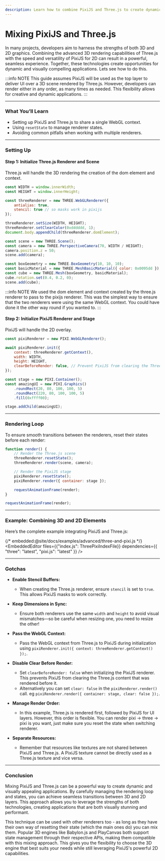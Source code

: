 ```yaml
---
description: Learn how to combine PixiJS and Three.js to create dynamic applications that leverage both 2D and 3D graphics.
---
```



# Mixing PixiJS and Three.js

In many projects, developers aim to harness the strengths of both 3D and 2D graphics. Combining the advanced 3D rendering capabilities of Three.js with the speed and versatility of PixiJS for 2D can result in a powerful, seamless experience. Together, these technologies create opportunities for dynamic and visually compelling applications. Lets see how to do this.

:::info NOTE
This guide assumes PixiJS will be used as the top layer to deliver UI over a 3D scene rendered by Three.js. However, developers can render either in any order, as many times as needed. This flexibility allows for creative and dynamic applications.
:::

---

### What You’ll Learn

- Setting up PixiJS and Three.js to share a single WebGL context.
- Using `resetState` to manage renderer states.
- Avoiding common pitfalls when working with multiple renderers.

---

### Setting Up

#### Step 1: Initialize Three.js Renderer and Scene

Three.js will handle the 3D rendering the creation of the dom element and context.

```javascript
const WIDTH = window.innerWidth;
const HEIGHT = window.innerHeight;

const threeRenderer = new THREE.WebGLRenderer({
    antialias: true,
    stencil: true // so masks work in pixijs
});

threeRenderer.setSize(WIDTH, HEIGHT);
threeRenderer.setClearColor(0xdddddd, 1);
document.body.appendChild(threeRenderer.domElement);

const scene = new THREE.Scene();
const camera = new THREE.PerspectiveCamera(70, WIDTH / HEIGHT);
camera.position.z = 50;
scene.add(camera);

const boxGeometry = new THREE.BoxGeometry(10, 10, 10);
const basicMaterial = new THREE.MeshBasicMaterial({ color: 0x0095dd });
const cube = new THREE.Mesh(boxGeometry, basicMaterial);
cube.rotation.set(0.4, 0.2, 0);
scene.add(cube);
```
:::info NOTE
We used the dom element and context created by the three.js renderer to pass to the pixijs renderer.
This was the simplest way to ensure that the two renderers were using the same WebGL context. You could have done it the other way round
if you wanted to.
:::

#### Step 2: Initialize PixiJS Renderer and Stage

PixiJS will handle the 2D overlay.

```javascript
const pixiRenderer = new PIXI.WebGLRenderer();

await pixiRenderer.init({
    context: threeRenderer.getContext(),
    width: WIDTH,
    height: HEIGHT,
    clearBeforeRender: false, // Prevent PixiJS from clearing the Three.js render
});

const stage = new PIXI.Container();
const amazingUI = new PIXI.Graphics()
    .roundRect(20, 80, 100, 100, 5)
    .roundRect(220, 80, 100, 100, 5)
    .fill(0xffff00);

stage.addChild(amazingUI);
```

---

### Rendering Loop

To ensure smooth transitions between the renderers, reset their states before each render:

```javascript
function render() {
    // Render the Three.js scene
    threeRenderer.resetState();
    threeRenderer.render(scene, camera);

    // Render the PixiJS stage
    pixiRenderer.resetState();
    pixiRenderer.render({ container: stage });

    requestAnimationFrame(render);
}

requestAnimationFrame(render);

```

---

### Example: Combining 3D and 2D Elements

Here’s the complete example integrating PixiJS and Three.js:

{/* embedded:@site/docs/examples/advanced/three-and-pixi.js */}
<EmbeddedEditor files={{"index.js": ThreePixiIndexFile}} dependencies={{ "three": "latest", "pixi.js": "latest" }} />
<br/>

---

### Gotchas

- **Enable Stencil Buffers:**

  - When creating the Three.js renderer, ensure `stencil` is set to `true`. This allows PixiJS masks to work correctly.

- **Keep Dimensions in Sync:**

  - Ensure both renderers use the same `width` and `height` to avoid visual mismatches—so be careful when resizing one, you need to resize the other!

- **Pass the WebGL Context:**

  - Pass the WebGL context from Three.js to PixiJS during initialization using `pixiRenderer.init({ context: threeRenderer.getContext() });`.

- **Disable Clear Before Render:**

  - Set `clearBeforeRender: false` when initializing the PixiJS renderer. This prevents PixiJS from clearing the Three.js content that was rendered before it.
  - Alternatively you can set `clear: false` in the `pixiRenderer.render()` call. eg `pixiRenderer.render({ container: stage, clear: false });`.

- **Manage Render Order:**

  - In this example, Three.js is rendered first, followed by PixiJS for UI layers. However, this order is flexible. You can render pixi -> three -> pixi is you want, just make sure you reset the state when switching renderer.

- **Separate Resources:**

  - Remember that resources like textures are not shared between PixiJS and Three.js. A PixiJS texture cannot be directly used as a Three.js texture and vice versa.

---

### Conclusion

Mixing PixiJS and Three.js can be a powerful way to create dynamic and visually appealing applications. By carefully managing the rendering loop and states, you can achieve seamless transitions between 3D and 2D layers. This approach allows you to leverage the strengths of both technologies, creating applications that are both visually stunning and performant.

This technique can be used with other renderers too - as long as they have their own way of resetting their state (which the main ones do) you can mix them. Popular 3D engines like Babylon.js and PlayCanvas both support state management through their respective APIs, making them compatible with this mixing approach. This gives you the flexibility to choose the 3D engine that best suits your needs while still leveraging PixiJS's powerful 2D capabilities.




